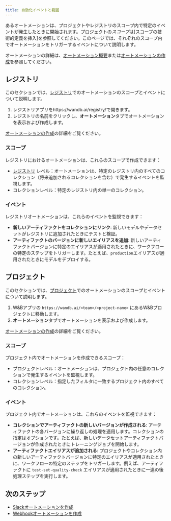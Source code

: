 ```yaml
---
title: 自動化イベントと範囲
---
```



<Info>
<EnterpriseCloudOnly/>
</Info>

あるオートメーションは、プロジェクトやレジストリのスコープ内で特定のイベントが発生したときに開始されます。プロジェクトの*スコープ*は[スコープの技術的定義を挿入]を参照してください。このページでは、それぞれのスコープ内でオートメーションをトリガーするイベントについて説明します。

オートメーションの詳細は、[オートメーション概要](/ja/models/core/automations/)または[オートメーションの作成](/ja/models/core/automations/create-automations/)を参照してください。

## レジストリ
このセクションでは、[レジストリ](/ja/models/core/registry/)でのオートメーションのスコープとイベントについて説明します。

1. レジストリアプリをhttps://wandb.ai/registry/で開きます。
1. レジストリの名前をクリックし、**オートメーション**タブでオートメーションを表示および作成します。

[オートメーションの作成](/ja/models/core/automations/create-automations/)の詳細をご覧ください。

### スコープ
レジストリにおけるオートメーションは、これらのスコープで作成できます：
- [レジストリ](/ja/models/core/registry/) レベル：オートメーションは、特定のレジストリ内のすべてのコレクション（将来追加されるコレクションを含む）で発生するイベントを監視します。
- コレクションレベル：特定のレジストリ内の単一のコレクション。

### イベント
レジストリオートメーションは、これらのイベントを監視できます：
- **新しいアーティファクトをコレクションにリンク**: 新しいモデルやデータセットがレジストリに追加されたときにテストと検証。
- **アーティファクトのバージョンに新しいエイリアスを追加**: 新しいアーティファクトバージョンに特定のエイリアスが適用されたときに、ワークフローの特定のステップをトリガーします。たとえば、`production`エイリアスが適用されたときにモデルをデプロイする。

## プロジェクト
このセクションでは、[プロジェクト](/ja/models/core/automations/automation-events/#%E3%83%97%E3%83%AD%E3%82%B8%E3%82%A7%E3%82%AF%E3%83%88)でのオートメーションのスコープとイベントについて説明します。

1. W&Bアプリの `https://wandb.ai/<team>/<project-name>` にあるW&Bプロジェクトに移動します。
1. **オートメーション**タブでオートメーションを表示および作成します。

[オートメーションの作成](/ja/models/core/automations/create-automations/)の詳細をご覧ください。

### スコープ
プロジェクト内でオートメーションを作成できるスコープ：
- プロジェクトレベル：オートメーションは、プロジェクト内の任意のコレクションで発生するイベントを監視します。
- コレクションレベル：指定したフィルタに一致するプロジェクト内のすべてのコレクション。

### イベント
プロジェクト内でオートメーションは、これらのイベントを監視できます：
- **コレクションでアーティファクトの新しいバージョンが作成される**: アーティファクトの各バージョンに繰り返しの処理を適用します。コレクションの指定はオプションです。たとえば、新しいデータセットアーティファクトバージョンが作成されたときにトレーニングジョブを開始します。
- **アーティファクトエイリアスが追加される**: プロジェクトやコレクション内の新しいアーティファクトバージョンに特定のエイリアスが適用されたときに、ワークフローの特定のステップをトリガーします。例えば、アーティファクトに `test-set-quality-check` エイリアスが適用されたときに一連の後処理ステップを実行します。

## 次のステップ
- [Slackオートメーションを作成](/ja/models/core/automations/create-automations/slack/)
- [Webhookオートメーションを作成](/ja/models/core/automations/create-automations/webhook/)